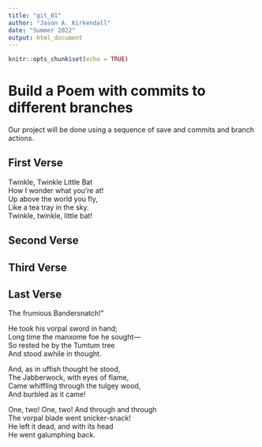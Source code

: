 ```yaml
---
title: "git_01"
author: "Jason A. Kirkendall"
date: "Summer 2022"
output: html_document
---
```


```r
knitr::opts_chunk$set(echo = TRUE)
```
# Build a Poem with commits to different branches
Our project will be done using a sequence of save and commits and branch actions.
<!-- Do not modify or change any text in "!--" bracketed areas such as this --- these are instructions to
you, if you change any of this the git program will notice it and compromise your git merging strategy !-->

## First Verse 
<!--Put the first five lines of a poem by Lewis Carrol in this section!-->

Twinkle, Twinkle Little Bat  
How I wonder what you’re at!  
Up above the world you fly,  
Like a tea tray in the sky.  
Twinkle, twinkle, little bat!  

## Second Verse
<!--Put the first five lines of a poem by Robert Frost here!-->

## Third Verse
<!--Put the first two verses of The Walrus and the Carpenter here!-->

## Last Verse
<!--Put a short poem of your choice 8-20 lines,here!-->

  The frumious Bandersnatch!”  
  
He took his vorpal sword in hand;  
      Long time the manxome foe he sought—  
So rested he by the Tumtum tree  
      And stood awhile in thought.  
  
And, as in uffish thought he stood,  
      The Jabberwock, with eyes of flame,  
Came whiffling through the tulgey wood,  
      And burbled as it came!  

One, two! One, two! And through and through  
      The vorpal blade went snicker-snack!  
He left it dead, and with its head  
      He went galumphing back. 
